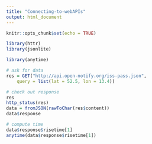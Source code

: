 ```yaml
---
title: "Connecting-to-webAPIs"
output: html_document
---
```


```r
knitr::opts_chunk$set(echo = TRUE)
```

```r
library(httr)
library(jsonlite)

library(anytime)
```

```r
# ask for data
res = GET("http://api.open-notify.org/iss-pass.json",
    query = list(lat = 52.5, lon = 13.4))

# check out response
res
http_status(res)
data = fromJSON(rawToChar(res$content))
data$response

# compute time
data$response$risetime[1]
anytime(data$response$risetime[1])
```
